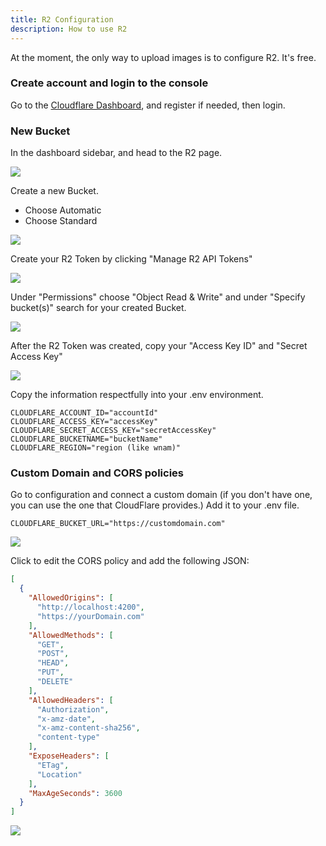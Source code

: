 ```yaml
---
title: R2 Configuration
description: How to use R2
---
```



At the moment, the only way to upload images is to configure R2. It's free.<br />

<Steps>

### Create account and login to the console

Go to the [Cloudflare Dashboard](https://dash.cloudflare.com/r2/overview), and register if needed, then login.

### New Bucket

In the dashboard sidebar, and head to the R2 page.

<img src="https://github.com/user-attachments/assets/6d540494-b439-4715-9e8c-615e1f734aef" />

Create a new Bucket.
- Choose Automatic
- Choose Standard

<img src="https://github.com/user-attachments/assets/f679ff9f-1a9c-4d09-b663-2fa2baadea93" />

Create your R2 Token by clicking "Manage R2 API Tokens"

<img src="https://github.com/user-attachments/assets/f47e0b90-834f-4c18-abe0-a89b62ca6458" />

Under "Permissions" choose "Object Read & Write" and under "Specify bucket(s)" search for your created Bucket.

<img src="https://github.com/user-attachments/assets/30991d43-9920-47d4-9c53-bde619974009" />

After the R2 Token was created, copy your "Access Key ID" and "Secret Access Key"

<img src="https://github.com/user-attachments/assets/d4b4218f-fe20-47ec-937a-0d516fa74c64" />

Copy the information respectfully into your .env environment.

```dotenv
CLOUDFLARE_ACCOUNT_ID="accountId"
CLOUDFLARE_ACCESS_KEY="accessKey"
CLOUDFLARE_SECRET_ACCESS_KEY="secretAccessKey"
CLOUDFLARE_BUCKETNAME="bucketName"
CLOUDFLARE_REGION="region (like wnam)"
```

### Custom Domain and CORS policies

Go to configuration and connect a custom domain (if you don't have one, you can use the one that CloudFlare provides.)
Add it to your .env file.

```dotenv
CLOUDFLARE_BUCKET_URL="https://customdomain.com"
```

<img src="https://github.com/user-attachments/assets/a7bff532-f69b-4095-bb66-e46b7d3b14bd" />

Click to edit the CORS policy and add the following JSON:

```json
[
  {
    "AllowedOrigins": [
      "http://localhost:4200",
      "https://yourDomain.com"
    ],
    "AllowedMethods": [
      "GET",
      "POST",
      "HEAD",
      "PUT",
      "DELETE"
    ],
    "AllowedHeaders": [
      "Authorization",
      "x-amz-date",
      "x-amz-content-sha256",
      "content-type"
    ],
    "ExposeHeaders": [
      "ETag",
      "Location"
    ],
    "MaxAgeSeconds": 3600
  }
]
```

<img src="https://github.com/user-attachments/assets/1f84fe71-dd2d-4ca6-92bf-6193d36c9b54" />

</Steps>
